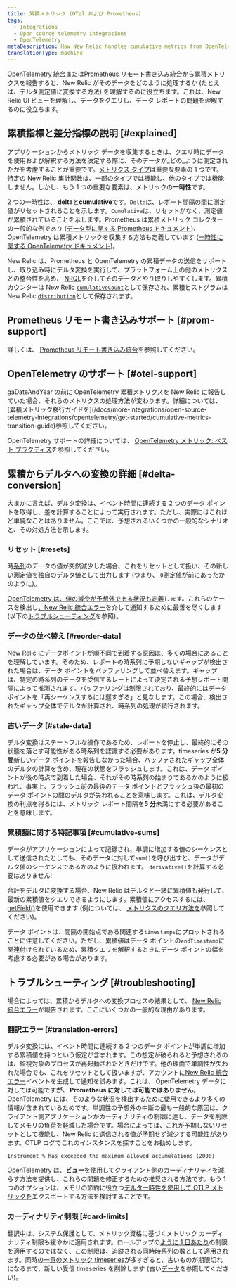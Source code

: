 ```yaml
---
title: 累積メトリック (OTel および Prometheus)
tags:
  - Integrations
  - Open source telemetry integrations
  - OpenTelemetry
metaDescription: How New Relic handles cumulative metrics from OpenTelemetry and Prometheus.
translationType: machine
---
```




[OpenTelemetry 統合](/docs/more-integrations/open-source-telemetry-integrations/opentelemetry/opentelemetry-introduction)または[Prometheus リモート書き込み統合](/docs/infrastructure/prometheus-integrations/install-configure-remote-write/set-your-prometheus-remote-write-integration)から累積メトリクスを報告すると、New Relic がそのデータをどのように処理するか (たとえば、デルタ測定値に変換する方法) を理解するのに役立ちます。これは、New Relic UI ビューを理解し、データをクエリし、データ レポートの問題を理解するのに役立ちます。

## 累積指標と差分指標の説明 [#explained]

アプリケーションからメトリック データを収集するときは、クエリ時にデータを使用および解釈する方法を決定する際に、そのデータが_どの_ように測定されたかを考慮することが重要です。[メトリクス タイプ](/docs/data-apis/understand-data/metric-data/metric-data-type/#metric-types)は重要な要素の 1 つです。特定の New Relic 集計関数は、一部のタイプでは機能し、他のタイプでは機能しません。しかし、もう 1 つの重要な要素は、メトリックの**一時性**です。

2 つの一時性は、 **delta**と**cumulative**です。`Delta`は、レポート間隔の間に測定値がリセットされることを示します。`Cumulative`は、リセットがなく、測定値が累積されていることを示します。Prometheus は累積メトリック コレクターの一般的な例であり ([データ型に関する Prometheus ドキュメント](https://prometheus.io/docs/concepts/metric_types))、OpenTelemetry は累積メトリックを収集する方法も定義しています ([一時性に関する OpenTelemetry ドキュメント](https://opentelemetry.io/docs/reference/specification/metrics/data-model/#temporality))。

New Relic は、Prometheus と OpenTelemetry の累積データの送信をサポートし、取り込み時にデルタ変換を実行して、プラットフォーム上の他のメトリクスとの整合性を高め、 [NRQL](/docs/query-your-data/nrql-new-relic-query-language/get-started/introduction-nrql-new-relics-query-language)を介してそのデータとやり取りしやすくします。累積カウンターは New Relic [`cumulativeCount`](/docs/data-apis/understand-data/metric-data/metric-data-type/#metric-types)として保存され、累積ヒストグラムは New Relic [`distribution`](/docs/data-apis/understand-data/metric-data/metric-data-type/#metric-types)として保存されます。

## Prometheus リモート書き込みサポート [#prom-support]

詳しくは、 [Prometheus リモート書き込み統合](/docs/infrastructure/prometheus-integrations/get-started/send-prometheus-metric-data-new-relic)を参照してください。

## OpenTelemetry のサポート [#otel-support]

<Callout variant="important">
  gaDateAndYear の前に OpenTelemetry 累積メトリクスを New Relic に報告していた場合、それらのメトリクスの処理方法が変わります。詳細については、 [累積メトリック移行ガイドを](/docs/more-integrations/open-source-telemetry-integrations/opentelemetry/get-started/cumulative-metrics-transition-guide)参照してください。
</Callout>

OpenTelemetry サポートの詳細については、 [OpenTelemetry メトリック: ベスト プラクティス](/docs/more-integrations/open-source-telemetry-integrations/opentelemetry/best-practices/opentelemetry-best-practices-metrics)を参照してください。

## 累積からデルタへの変換の詳細 [#delta-conversion]

大まかに言えば、デルタ変換は、イベント時間に連続する 2 つのデータ ポイントを取得し、差を計算することによって実行されます。ただし、実際にはこれほど単純なことはありません。ここでは、予想されるいくつかの一般的なシナリオと、その対処方法を示します。

### リセット [#resets]

時[系列](https://opentelemetry.io/docs/reference/specification/metrics/data-model/#timeseries-model)のデータの値が突然減少した場合、これをリセットとして扱い、その新しい測定値を独自のデルタ値として出力します (つまり、 `0`測定値が前にあったかのように)。

[OpenTelemetry は、値の減少が予想外である状況も定義](https://opentelemetry.io/docs/reference/specification/metrics/data-model/#resets-and-gaps)します。これらのケースを検出し[、New Relic 統合エラー](/docs/data-apis/manage-data/nrintegrationerror)を介して通知するために最善を尽くします (以下の[トラブルシューティング](#troubleshooting)を参照)。

### データの並べ替え [#reorder-data]

New Relic にデータポイントが順不同で到着する原因は、多くの場合にあることを理解しています。そのため、レポートの時系列に予期しないギャップが検出された場合は、データ ポイントをバッファリングして並べ替えます。ギャップは、特定の時系列のデータを受信するレートによって決定される予想レポート間隔によって推測されます。バッファリングは制限されており、最終的にはデータポイントを「再シーケンスするには遅すぎる」と見なします。この場合、検出されたギャップ全体でデルタが計算され、時系列の処理が続行されます。

### 古いデータ [#stale-data]

デルタ変換はステートフルな操作であるため、レポートを停止し、最終的にその状態を落とす可能性がある時系列を認識する必要があります。timeseries が**5 分間**新しいデータ ポイントを報告しなかった場合、バッファされたギャップ全体のデルタの計算を含め、現在の状態をフラッシュします。これは、データ ポイントが後の時点で到着した場合、それがその時系列の始まりであるかのように扱われ、事実上、フラッシュ前の最後のデータ ポイントとフラッシュ後の最初のデータ ポイントの間のデルタが失われることを意味します。これは、デルタ変換の利点を得るには、メトリック レポート間隔を**5 分**未満にする必要があることを意味します。

### 累積額に関する特記事項 [#cumulative-sums]

データがアプリケーションによって記録され、単調に増加する値のシーケンスとして送信されたとしても、そのデータに対して`sum()`を呼び出すと、データがデルタ値のシーケンスであるかのように扱われます。 `derivative()`を計算する必要はありません!

合計をデルタに変換する場合、New Relic はデルタと一緒に累積値も発行して、最新の累積値をクエリできるようにします。累積値にアクセスするには、 [getField()](/docs/query-your-data/nrql-new-relic-query-language/get-started/nrql-syntax-clauses-functions/#func-getfield)を使用できます (例については、 [メトリクスのクエリ方法を](https://docs.newrelic.com/docs/more-integrations/open-source-telemetry-integrations/opentelemetry/best-practices/opentelemetry-best-practices-metrics/#query)参照してください)。

データ ポイントは、間隔の開始点である関連する`timestamps`にプロットされることに注意してください。ただし、累積値はデータ ポイントの`endTimestamp`に関連付けられているため、累積クエリを解釈するときにデータ ポイントの幅を考慮する必要がある場合があります。

## トラブルシューティング [#troubleshooting]

場合によっては、累積からデルタへの変換プロセスの結果として、 [New Relic 統合エラー](/docs/data-apis/manage-data/nrintegrationerror)が報告されます。ここにいくつかの一般的な理由があります。

### 翻訳エラー [#translation-errors]

デルタ変換には、イベント時間に連続する 2 つのデータ ポイントが単調に増加する累積値を持つという仮定が含まれます。この想定が破られると予想されるのは、監視対象のプロセスが再起動されたときだけです。他の理由で単調性が失われた場合でも、これをリセットとして扱いますが、アカウントに[New Relic 統合エラー](/docs/data-apis/manage-data/nrintegrationerror)イベントを生成して通知を試みます。これは、 OpenTelemetry データに対しては可能です**が、 Prometheus に対しては可能ではありません**。OpenTelemetry には、そのような状況を検出するために使用できるより多くの情報が含まれているためです。単調性の予想外の中断の最も一般的な原因は、クライアント側アプリケーションがカーディナリティの制限に達し、データを削除してメモリの負荷を軽減した場合です。場合によっては、これが予期しないリセットとして機能し、New Relic に送信される値が予期せず減少する可能性があります。OTLP ログでこれのインスタンスを探すことをお勧めします。

```
Instrument % has exceeded the maximum allowed accumulations (2000)
```

OpenTelemetry は、[**ビュー**](https://opentelemetry.io/docs/reference/specification/metrics/sdk/#view)を使用してクライアント側のカーディナリティを減らす方法を提供し、これらの問題を修正するための推奨される方法です。もう 1 つのオプションは、メモリの節約に役立つ[デルタ一時性を使用して OTLP メトリックを](https://opentelemetry.io/docs/reference/specification/metrics/sdk_exporters/otlp/#additional-configuration)エクスポートする方法を検討することです。

### カーディナリティ制限 [#card-limits]

翻訳中は、システム保護として、メトリック資格に基づくメトリック カーディナリティ制限も緩やかに適用されます。ロールアップの[ように 1 日あたり](/docs/data-apis/ingest-apis/metric-api/metric-api-limits-restricted-attributes/#violation-unique-timeseries)の制限を適用するのではなく、この制限は、追跡される同時時系列の数として適用されます。同時[の一意のメトリック timeseries](/docs/data-apis/ingest-apis/metric-api/NRQL-high-cardinality-metrics/#what-why)が多すぎると、古いものが期限切れになるまで、新しい受信 timeseries を削除します (古い[データ](#stale-data)を参照してください)。